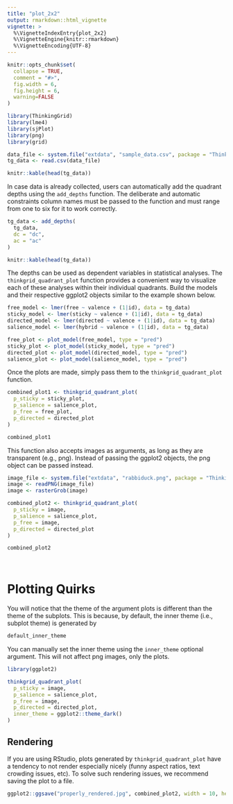 ```yaml
---
title: "plot_2x2"
output: rmarkdown::html_vignette
vignette: >
  %\VignetteIndexEntry{plot_2x2}
  %\VignetteEngine{knitr::rmarkdown}
  %\VignetteEncoding{UTF-8}
---
```


```r
knitr::opts_chunk$set(
  collapse = TRUE,
  comment = "#>",
  fig.width = 6, 
  fig.height = 6,
  warning=FALSE
)
```

```r
library(ThinkingGrid)
library(lme4)
library(sjPlot)
library(png)
library(grid)

data_file <- system.file("extdata", "sample_data.csv", package = "ThinkingGrid")
tg_data <- read.csv(data_file)

knitr::kable(head(tg_data))
```

In case data is already collected, users can automatically add the quadrant depths using the `add_depths` function. The deliberate and automatic constraints column names must be passed to the function and must range from one to six for it to work correctly. 

```r
tg_data <- add_depths(
  tg_data,
  dc = "dc",
  ac = "ac"
)

knitr::kable(head(tg_data))
```

The depths can be used as dependent variables in statistical analyses. The `thinkgrid_quadrant_plot` function provides a convenient way to visualize each of these analyses within their individual quadrants. Build the models and their respective ggplot2 objects similar to the example shown below.

```r
free_model <- lmer(free ~ valence + (1|id), data = tg_data)
sticky_model <- lmer(sticky ~ valence + (1|id), data = tg_data)
directed_model <- lmer(directed ~ valence + (1|id), data = tg_data)
salience_model <- lmer(hybrid ~ valence + (1|id), data = tg_data)

free_plot <- plot_model(free_model, type = "pred")
sticky_plot <- plot_model(sticky_model, type = "pred")
directed_plot <- plot_model(directed_model, type = "pred")
salience_plot <- plot_model(salience_model, type = "pred")
```

Once the plots are made, simply pass them to the `thinkgrid_quadrant_plot` function.

```r
combined_plot1 <- thinkgrid_quadrant_plot(
  p_sticky = sticky_plot,
  p_salience = salience_plot,
  p_free = free_plot,
  p_directed = directed_plot
)

combined_plot1
```

This function also accepts images as arguments, as long as they are transparent (e.g., png). Instead of passing the ggplot2 objects, the png object can be passed instead.

```r
image_file <- system.file("extdata", "rabbiduck.png", package = "ThinkingGrid")
image <- readPNG(image_file)
image <- rasterGrob(image)

combined_plot2 <- thinkgrid_quadrant_plot(
  p_sticky = image,
  p_salience = salience_plot,
  p_free = image,
  p_directed = directed_plot
)

combined_plot2
```
<br>

# Plotting Quirks

You will notice that the theme of the argument plots is different than the theme of the
subplots. This is because, by default, the inner theme (i.e., subplot theme) is generated by
```r
default_inner_theme
```

You can manually set the inner theme using the `inner_theme` optional argument. This will not
affect png images, only the plots.
```r
library(ggplot2)

thinkgrid_quadrant_plot(
  p_sticky = image,
  p_salience = salience_plot,
  p_free = image,
  p_directed = directed_plot,
  inner_theme = ggplot2::theme_dark()
)


```

## Rendering
If you are using RStudio, plots generated by `thinkgrid_quadrant_plot` have
a tendency to not render especially nicely (funny aspect ratios, text crowding issues, etc).
To solve such rendering issues, we recommend saving the plot to a file.
```r
ggplot2::ggsave("properly_rendered.jpg", combined_plot2, width = 10, height = 10, dpi = 300)
```

<br>
<br>
<br>
